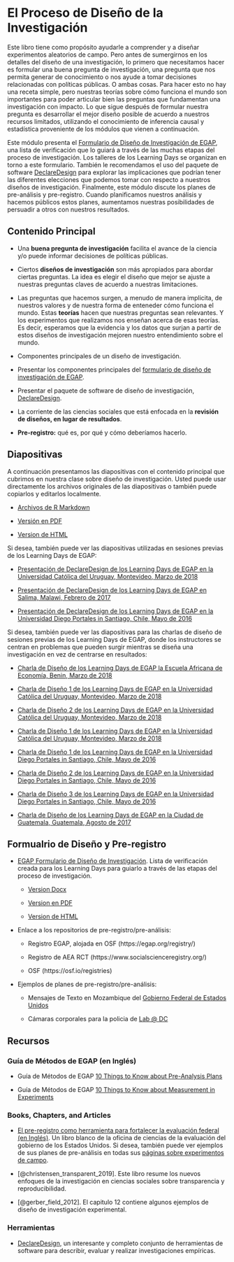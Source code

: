 # El Proceso de Diseño de la Investigación

Este libro tiene como propósito ayudarle a comprender y a diseñar experimentos aleatorios de campo. Pero antes de sumergirnos en los detalles del diseño de una investigación, lo primero que necesitamos hacer es formular una buena pregunta de investigación, una pregunta que nos permita generar de conocimiento o nos ayude a tomar decisiones relacionadas con políticas públicas. O ambas cosas. Para hacer esto no hay una receta simple, pero nuestras teorías sobre cómo funciona el mundo son importantes para poder articular bien las preguntas que fundamentan una investigación con impacto. Lo que sigue después de formular nuestra pregunta es desarrollar el mejor diseño posible de acuerdo a nuestros recursos limitados, utilizando el conocimiento de inferencia causal y estadística proveniente de los módulos que vienen a continuación.

Este módulo presenta el [Formulario de Diseño de Investigación de EGAP](https://egap.github.io/learningdays-resources/Exercises/design-form.Rmd), una lista de verificación que lo guiará a través de las muchas etapas del proceso de investigación. Los talleres de los Learning Days se organizan en torno a este formulario. También le recomendamos el uso del paquete de software [DeclareDesign](http://declaredesign.org)  para explorar las implicaciones que podrían tener las diferentes elecciones que podemos tomar con respecto a nuestros diseños de investigación. Finalmente, este módulo discute los planes de pre-análisis y pre-registro. Cuando planificamos nuestros análisis y hacemos públicos estos planes, aumentamos nuestras posibilidades de persuadir a otros con nuestros resultados.


## Contenido Principal

- Una **buena pregunta de investigación** facilita el avance de la ciencia y/o puede informar decisiones de políticas públicas.

- Ciertos **diseños de investigación** son más apropiados para  abordar ciertas preguntas. La idea es elegir el diseño que mejor se ajuste a nuestras preguntas claves de acuerdo a nuestras limitaciones.


* Las preguntas que hacemos surgen,  a menudo de manera implicita, de nuestros valores y de nuestra forma de enteneder cómo funciona el mundo. Estas **teorías** hacen que nuestras preguntas sean relevantes. Y los experimentos que realizamos nos enseñan acerca de esas teorías. Es decir, esperamos que la evidencia y los datos que surjan a partir de estos diseños de investigación mejoren nuestro entendimiento sobre el mundo.

- Componentes principales de un diseño de investigación.

- Presentar los componentes principales del [formulario de diseño de investigación de EGAP](https://egap.github.io/learningdays-resources/Exercises/design-form.html).


* Presentar el paquete de software de diseño de investigación, [DeclareDesign](http://declaredesign.org).


- La corriente de las  ciencias sociales que está enfocada en la **revisión de diseños, en lugar de resultados**.

- **Pre-registro:** qué es, por qué y cómo deberíamos hacerlo.



## Diapositivas


A continuación presentamos las diapositivas con el contenido principal que cubrimos en nuestra clase sobre diseño de investigación.  Usted puede usar directamente los archivos originales de las diapositivas o también puede copiarlos y editarlos localmente.

- [Archivos de R Markdown ](https://egap.github.io/learningdays-resources/Slides/researchdesignform-slides.Rmd)

- [Versión en PDF](https://egap.github.io/learningdays-resources/Slides/researchdesignform-slides.pdf)

- [Version de HTML](https://egap.github.io/learningdays-resources/Slides/researchdesignform-slides.html)

Si desea, también puede ver las diapositivas utilizadas en sesiones previas de los Learning Days de EGAP:

 - [Presentación de DeclareDesign de los Learning Days de EGAP en la Universidad Católica del Uruguay, Montevideo, Marzo de 2018](https://egap.github.io/learningdays-resources/Slides/Examples/declare_design-montevideo.pdf)

 - [Presentación de DeclareDesign de los Learning Days de EGAP en Salima, Malawi, Febrero de  2017](https://egap.github.io/learningdays-resources/Slides/Examples/declare_design-malawi.pdf)

 - [Presentación de DeclareDesign de los Learning Days de EGAP en la Universidad Diego Portales in Santiago, Chile, Mayo de  2016](https://egap.github.io/learningdays-resources/Slides/Examples/declare_design-santiago.pdf)

Si desea, también puede ver las diapositivas para las charlas de diseño de sesiones previas de los Learning Days de EGAP, donde los instructores se centran en problemas que pueden surgir  mientras se diseña una investigación en vez de centrarse en resultados:

- [Charla de Diseño de los Learning Days de EGAP  la Escuela Africana de Economía, Benin, Marzo de 2018](https://egap.github.io/learningdays-resources/Slides/Examples/research_design_2-benin.pdf)

 - [Charla de Diseño 1 de los Learning Days de EGAP en la Universidad Católica del Uruguay, Montevideo, Marzo de 2018](https://egap.github.io/learningdays-resources/Slides/Examples/research_design_1-montevideo.pdf)

 - [Charla de Diseño 2 de los Learning Days de EGAP en la Universidad Católica del Uruguay, Montevideo, Marzo de  2018](https://egap.github.io/learningdays-resources/Slides/Examples/research_design_2-montevideo.pdf)

 - [Charla de Diseño 1 de los Learning Days de EGAP en la Universidad Católica del Uruguay, Montevideo, Marzo de 2018](https://egap.github.io/learningdays-resources/Slides/Examples/research_design_3-montevideo.pdf)

 - [Charla de Diseño 1 de los Learning Days de EGAP en la Universidad Diego Portales in Santiago, Chile, Mayo de 2016](https://egap.github.io/learningdays-resources/Slides/Examples/research_design_1-santiago.pdf)

 - [Charla de Diseño 2 de los Learning Days de EGAP en la  Universidad Diego Portales in Santiago, Chile, Mayo de 2016](https://egap.github.io/learningdays-resources/Slides/Examples/research_design_2-santiago.pdf)

 - [Charla de Diseño 3 de los Learning Days de EGAP en la Universidad Diego Portales in Santiago, Chile, Mayo de 2016](https://egap.github.io/learningdays-resources/Slides/Examples/research_design_3-santiago.pdf)

 - [Charla de Diseño de los Learning Days de EGAP en la Ciudad de Guatemala, Guatemala, Agosto de 2017](https://egap.github.io/learningdays-resources/Slides/Examples/research_design-guatemala.pdf)

## Formualrio de Diseño y Pre-registro

- [EGAP Formulario de Diseño de Investigación](https://egap.github.io/learningdays-resources/Exercises/design-form.html). Lista de verificación creada para los Learning Days para guiarlo  a través de las etapas del proceso de investigación.
     - [Version Docx](https://egap.github.io/learningdays-resources/Exercises/design-form.docx)

     - [Version en PDF](https://egap.github.io/learningdays-resources/Exercises/design-form.pdf)

     - [Version de HTML](https://egap.github.io/learningdays-resources/Exercises/design-form.html)

- Enlace a los repositorios de pre-registro/pre-análisis:

    - Registro EGAP, alojada en OSF (https://egap.org/registry/)

    - Registro de AEA RCT  (https://www.socialscienceregistry.org/)

    - OSF (https://osf.io/registries)

- Ejemplos de planes de pre-registro/pre-análisis:

    - Mensajes de Texto en Mozambique del [Gobierno Federal de Estados Unidos](https://oes.gsa.gov/projects/sms-mozambique/)

    - Cámaras corporales para la policia de [Lab @ DC](https://osf.io/472zh)

## Recursos

### Guía de Métodos de EGAP (en Inglés)

- Guía de Métodos de EGAP [10 Things to Know about Pre-Analysis Plans](https://egap.org/resource/10-things-to-know-about-pre-analysis-plans/)

- Guía de Métodos de EGAP [10 Things to Know about Measurement in Experiments](https://egap.org/resource/10-things-to-know-about-measurement-in-experiments/)


### Books, Chapters, and Articles

- [El pre-registro como herramienta para fortalecer la evaluación federal (en Inglés)](https://oes.gsa.gov/assets/files/preregistration-as-a-tool-in-federal-evaluation.pdf).  Un libro blanco de la oficina de ciencias de la evaluación del gobierno de los Estados Unidos.  Si desea, también puede ver ejemplos de sus planes de pre-análisis en todas sus [páginas sobre experimentos de campo](https://oes.gsa.gov/work/).

- [@christensen_transparent_2019]. Este libro resume los nuevos enfoques de la investigación en ciencias sociales sobre  transparencia y reproducibilidad.

- [@gerber_field_2012].  El capitulo 12 contiene algunos ejemplos de diseño de investigación experimental.

### Herramientas


- [DeclareDesign](https://declaredesign.org/),  un interesante y completo conjunto de herramientas  de software para describir, evaluar y realizar investigaciones empíricas.

